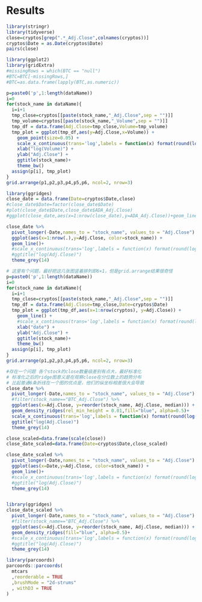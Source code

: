 # Results

```{r}
library(stringr)
library(tidyverse)
close=cryptos[grep(".*_Adj.Close",colnames(cryptos))]
cryptos$Date = as.Date(cryptos$Date)
pairs(close)
```



```{r}
library(ggplot2)
library(gridExtra)
#missingRows = which(BTC == "null")
#BTC=BTC[-missingRows,]
#BTC=as.data.frame(lapply(BTC,as.numeric))

p=paste0('p',1:length(dataName))
i=0
for(stock_name in dataName){
  i=i+1
  tmp_close=cryptos[[paste(stock_name,"_Adj.Close",sep = "")]]
  tmp_volume=cryptos[[paste(stock_name,"_Volume",sep = "")]]
  tmp_df = data.frame(Adj.Close=tmp_close,Volume=tmp_volume)
  tmp_plot = ggplot(tmp_df,aes(y=Adj.Close,x=Volume)) + 
    geom_point(size=0.05) + 
    scale_x_continuous(trans='log',labels = function(x) format(round(log(x),2), nsmall=2))+
    xlab("log(Volume)") +
    ylab("Adj.Close") +
    ggtitle(stock_name)+
    theme_bw()
  assign(p[i], tmp_plot)
}
grid.arrange(p1,p2,p3,p4,p5,p6, ncol=2, nrow=3)
```



```{r}
library(ggridges)
close_date = data.frame(Date=cryptos$Date,close)
#close_date$Date=factor(close_date$Date)
#plot(close_date$Date,close_date$ADA_Adj.Close)
#ggplot(close_date,aes(x=1:nrow(close_date),y=ADA_Adj.Close))+geom_line()

close_date %>% 
  pivot_longer(-Date,names_to = "stock_name", values_to = "Adj.Close") %>%
  ggplot(aes(x=1:nrow(.),y=Adj.Close, color=stock_name)) +
  geom_line()+
  #scale_x_continuous(trans='log',labels = function(x) format(round(log(x),2), nsmall=2))+
  #ggtitle("log(Adj.Close)")
  theme_grey(14)

# 这里有个问题，最好把这几张图竖着排列即6×1，但是grid.arrange结果很奇怪
p=paste0('p',1:length(dataName))
i=0
for(stock_name in dataName){
  i=i+1
  tmp_close=cryptos[[paste(stock_name,"_Adj.Close",sep = "")]]
  tmp_df = data.frame(Adj.Close=tmp_close,Date=cryptos$Date)
  tmp_plot = ggplot(tmp_df,aes(x=1:nrow(cryptos), y=Adj.Close)) + 
    geom_line() + 
    #scale_x_continuous(trans='log',labels = function(x) format(round(log(x),2), nsmall=2))+
    xlab("date") +
    ylab("Adj.Close") +
    ggtitle(stock_name)+
    theme_bw()
  assign(p[i], tmp_plot)
}
grid.arrange(p1,p2,p3,p4,p5,p6, ncol=2, nrow=3)

#存在一个问题 各个stock的close数量级差别有点大，最好标准化
# 标准化之后的ridge图意义是在观察close在分位数上的趋势分布
# 比起普通6条折线在一个图的优点是，他们的纵坐标相差很大会导致
close_date %>% 
  pivot_longer(-Date,names_to = "stock_name", values_to = "Adj.Close") %>%
  #filter(stock_name=="BTC_Adj.Close") %>%
  ggplot(aes(x=Adj.Close, y=reorder(stock_name, Adj.Close, median))) +
  geom_density_ridges(rel_min_height = 0.01,fill="blue", alpha=0.5)+
  scale_x_continuous(trans='log',labels = function(x) format(round(log(x),2), nsmall=2))+
  ggtitle("log(Adj.Close)")
  theme_grey(14)
```


```{r}
close_scaled=data.frame(scale(close))
close_date_scaled=data.frame(Date=cryptos$Date,close_scaled)

close_date_scaled %>% 
  pivot_longer(-Date,names_to = "stock_name", values_to = "Adj.Close") %>%
  ggplot(aes(x=Date,y=Adj.Close, color=stock_name)) +
  geom_line()+
  #scale_x_continuous(trans='log',labels = function(x) format(round(log(x),2), nsmall=2))+
  #ggtitle("log(Adj.Close)")
  theme_grey(14)



```


```{r}
library(ggridges)
close_date_scaled %>% 
  pivot_longer(-Date,names_to = "stock_name", values_to = "Adj.Close") %>%
  #filter(stock_name=="BTC_Adj.Close") %>%
  ggplot(aes(x=Adj.Close, y=reorder(stock_name, Adj.Close, median))) +
  geom_density_ridges(fill="blue", alpha=0.5)+
  #scale_x_continuous(trans='log',labels = function(x) format(round(log(x),2), nsmall=2))+
  #ggtitle("log(Adj.Close)")
  theme_grey(14)

```

```{r}
library(parcoords)
parcoords::parcoords(
  mtcars
  ,reorderable = TRUE
  ,brushMode = "2d-strums"
  , withD3 = TRUE
)
```



